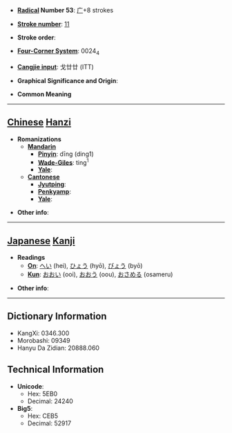 * '''[[Wiktionary:Chinese radical index| Radical]] Number 53''': [[Wiktionary:Chinese radical index 广|广]]+8 strokes

* '''[[Wiktionary:Chinese total strokes index|Stroke number]]''': [[Wiktionary:Chinese total strokes index 11|11]]

* '''Stroke order''': 

* '''[[Wiktionary:Chinese four corner index|Four-Corner System]]''': 0024<sub>4</sub>

* '''[[Wiktionary:Chinese Cangjie index|Cangjie input]]''': 戈廿廿 (ITT)

* '''Graphical Significance and Origin''': 

* '''Common Meaning'''

----

== [[Chinese]] [[Hanzi]] ==

* '''Romanizations'''
** '''[[Mandarin]]'''
*** '''[[Pinyin]]''': dīng (ding1)
*** '''[[Wade-Giles]]''': ting<sup>1</sup>
*** '''[[Yale]]''': 
** '''[[Cantonese]]'''
*** '''[[Jyutping]]''':
*** '''[[Penkyamp]]''': 
*** '''[[Yale]]''': 

* '''Other info''': 

----

== [[Japanese]] [[Kanji]] ==

* '''Readings'''
** '''[[On]]''': [[へい]] (hei), [[ひょう]] (hyō), [[びょう]] (byō)
** '''[[Kun]]''': [[おおい]] (ooi), [[おおう]] (oou), [[おさめる]] (osameru)

* '''Other info''':  

----

== Dictionary Information ==

* KangXi: 0346.300
* Morobashi: 09349
* Hanyu Da Zidian: 20888.060

== Technical Information ==

* '''Unicode''':
** Hex: 5EB0
** Decimal: 24240
* '''Big5''':
** Hex: CEB5
** Decimal: 52917